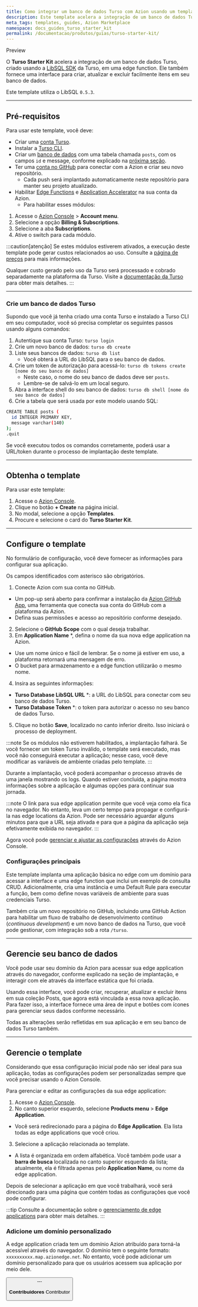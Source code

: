 ```yaml
---
title: Como integrar um banco de dados Turso com Azion usando um template
description: Este template acelera a integração de um banco de dados Turso, criado usando a LibSQL SDK da Turso, em uma edge function. 
meta_tags: templates, guides, Azion Marketplace
namespace: docs_guides_turso_starter_kit
permalink: /documentacao/produtos/guias/turso-starter-kit/
---
```



<Badge variant="accent">
Preview
</Badge>

O **Turso Starter Kit** acelera a integração de um banco de dados Turso, criado usando a [LibSQL SDK](https://turso.tech/libsql) da Turso, em uma edge function. Ele também fornece uma interface para criar, atualizar e excluir facilmente itens em seu banco de dados.

Este template utiliza o LibSQL `0.5.3`.

---

## Pré-requisitos

Para usar este template, você deve:

- Criar uma [conta Turso](https://accounts.turso.tech/sign-up).
- Instalar a [Turso CLI](https://docs.turso.tech/cli/introduction).
- Criar um [banco de dados](https://docs.turso.tech/quickstart) com uma tabela chamada `posts`, com os campos `id` e message, conforme explicado na [próxima seção](#crie-um-banco-de-dados-turso).
- Ter uma [conta no GitHub](https://github.com/signup) para conectar com a Azion e criar seu novo repositório.
  - Cada push será implantado automaticamente neste repositório para manter seu projeto atualizado.
- Habilitar [Edge Functions](/pt-br/documentacao/produtos/build/edge-application/edge-functions/) e [Application Accelerator](/pt-br/documentacao/produtos/build/edge-application/application-accelerator/) na sua conta da Azion.
  - Para habilitar esses módulos:

1. Acesse o [Azion Console](/pt-br/documentacao/produtos/guias/como-acessar-o-azion-console/) > **Account menu**.
2. Selecione a opção **Billing & Subscriptions**.
3. Selecione a aba **Subscriptions**.
4. Ative o switch para cada módulo.

:::caution[atenção]
Se estes módulos estiverem ativados, a execução deste template pode gerar custos relacionados ao uso. Consulte a [página de preços](/pt-br/documentacao/produtos/precos/) para mais informações.

Qualquer custo gerado pelo uso da Turso será processado e cobrado separadamente na plataforma da Turso. Visite a [documentação da Turso](https://docs.turso.tech/introduction) para obter mais detalhes.
:::

---

### Crie um banco de dados Turso

Supondo que você já tenha criado uma conta Turso e instalado a Turso CLI em seu computador, você só precisa completar os seguintes passos usando alguns comandos:

1. Autentique sua conta Turso: `turso login`
2. Crie um novo banco de dados: `turso db create`
3. Liste seus bancos de dados: `turso db list`
    - Você obterá a URL do LibSQL para o seu banco de dados.
4. Crie um token de autorização para acessá-lo: `turso db tokens create [nome do seu banco de dados]`
    - Neste caso, o nome do seu banco de dados deve ser `posts`.
    - Lembre-se de salvá-lo em um local seguro.
5. Abra a interface shell do seu banco de dados: `turso db shell [nome do seu banco de dados]`
6. Crie a tabela que será usada por este modelo usando SQL:

```bash
CREATE TABLE posts (
  id INTEGER PRIMARY KEY,
  message varchar(140)
);
.quit
```

Se você executou todos os comandos corretamente, poderá usar a URL/token durante o processo de implantação deste template.

---

## Obtenha o template

Para usar este template:

1. Acesse o [Azion Console](https://console.azion.com/).
2. Clique no botão **+ Create** na página inicial.
3. No modal, selecione a opção **Templates**.
4. Procure e selecione o card do **Turso Starter Kit**.

---

## Configure o template

No formulário de configuração, você deve fornecer as informações para configurar sua aplicação.

Os campos identificados com asterisco são obrigatórios.

1. Conecte Azion com sua conta no GitHub.
- Um pop-up será aberto para confirmar a instalação da [Azion GitHub App](/pt-br/documentacao/produtos/guias/azion-github-app/), uma ferramenta que conecta sua conta do GitHub com a plataforma da Azion.
- Defina suas permissões e acesso ao repositório conforme desejado.
2. Selecione o **GitHub Scope** com o qual deseja trabalhar.
3. Em **Application Name** *, defina o nome da sua nova edge application na Azion.
-  Use um nome único e fácil de lembrar. Se o nome já estiver em uso, a plataforma retornará uma mensagem de erro.
- O bucket para armazenamento e a edge function utilizarão o mesmo nome.
4. Insira as seguintes informações:
- **Turso Database LibSQL URL** *: a URL do LibSQL para conectar com seu banco de dados Turso.
- **Turso Database Token** *: o token para autorizar o acesso no seu banco de dados Turso.
5. Clique no botão **Save**, localizado no canto inferior direito. Isso iniciará o processo de deployment.

:::note
Se os módulos não estiverem habilitados, a implantação falhará. Se você fornecer um token Turso inválido, o template será executado, mas você não conseguirá executar a aplicação; nesse caso, você deve modificar as variáveis de ambiente criadas pelo template.
:::

Durante a implantação, você poderá acompanhar o processo através de uma janela mostrando os logs. Quando estiver concluída, a página mostra informações sobre a aplicação e algumas opções para continuar sua jornada.

:::note
O link para sua edge application permite que você veja como ela fica no navegador. No entanto, leva um certo tempo para propagar e configurá-la nas edge locations da Azion. Pode ser necessário aguardar alguns minutos para que a URL seja ativada e para que a página da aplicação seja efetivamente exibida no navegador.
:::

Agora você pode [gerenciar e ajustar as configurações](#gerencie-o-template) através do Azion Console.

### Configurações principais

Este template implanta uma aplicação básica no edge com um domínio para acessar a interface e uma edge function que inclui um exemplo de consulta CRUD. Adicionalmente, cria uma instância e uma Default Rule para executar a função, bem como define novas variáveis de ambiente para suas credenciais Turso.

Também cria um novo repositório no GitHub, incluindo uma GitHub Action para habilitar um fluxo de trabalho de desenvolvimento contínuo (*continuous development*) e um novo banco de dados na Turso, que você pode gestionar, com integração sob a rota `/turso`.

---

## Gerencie seu banco de dados

Você pode usar seu domínio da Azion para acessar sua edge application através do navegador, conforme explicado na seção de implantação, e interagir com ele através da interface estática que foi criada.

Usando essa interface, você pode criar, recuperar, atualizar e excluir itens em sua coleção Posts, que agora está vinculada a essa nova aplicação. Para fazer isso, a interface fornece uma área de input e botões com ícones para gerenciar seus dados conforme necessário.

Todas as alterações serão refletidas em sua aplicação e em seu banco de dados Turso também.

---

## Gerencie o template

Considerando que essa configuração inicial pode não ser ideal para sua aplicação, todas as configurações podem ser personalizadas sempre que você precisar usando o Azion Console.

Para gerenciar e editar as configurações da sua edge application:

1. Acesse o [Azion Console](/pt-br/documentacao/produtos/guias/como-acessar-o-azion-console/).
2. No canto superior esquerdo, selecione **Products menu** > **Edge Application**.
- Você será redirecionado para a página do **Edge Application**. Ela lista todas as edge applications que você criou.
3. Selecione a aplicação relacionada ao template. 
- A lista é organizada em ordem alfabética. Você também pode usar a **barra de busca** localizada no canto superior esquerdo da lista; atualmente, ela é filtrada apenas pelo **Application Name**, ou nome da edge application.

Depois de selecionar a aplicação em que você trabalhará, você será direcionado para uma página que contém todas as configurações que você pode configurar.

:::tip
Consulte a documentação sobre o [gerenciamento de edge applications](/pt-br/documentacao/produtos/build/edge-application/primeiros-passos/) para obter mais detalhes.
:::

### Adicione um domínio personalizado

A edge application criada tem um domínio Azion atribuído para torná-la acessível através do navegador. O domínio tem o seguinte formato: `xxxxxxxxxx.map.azionedge.net`. No entanto, você pode adicionar um domínio personalizado para que os usuários acessem sua aplicação por meio dele.


<Button href="/pt-br/documentacao/produtos/guias/configurar-dominio/" text="consulte o guia para configurar domínios" variant="secondary" /> 
---


**Contribuidores** <ContributorList>Contributor</ContributorList>
